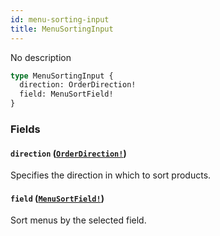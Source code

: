 ```yaml
---
id: menu-sorting-input
title: MenuSortingInput
---
```


No description

```graphql
type MenuSortingInput {
  direction: OrderDirection!
  field: MenuSortField!
}
```

### Fields

#### `direction` ([`OrderDirection!`](/api-reference/enums/order-direction.mdx))

Specifies the direction in which to sort products.

#### `field` ([`MenuSortField!`](/api-reference/enums/menu-sort-field.mdx))

Sort menus by the selected field.
